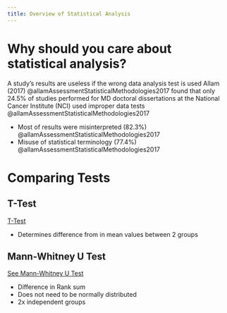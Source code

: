 ```yaml
---
title: Overview of Statistical Analysis
---
```


# Why should you care about statistical analysis?

A study’s results are useless if the wrong data analysis test is used
Allam (2017) @allamAssessmentStatisticalMethodologies2017 found that only 24.5% of studies performed for MD doctoral dissertations at the National Cancer Institute (NCI) used improper data tests @allamAssessmentStatisticalMethodologies2017

- Most of results were misinterpreted (82.3%) @allamAssessmentStatisticalMethodologies2017
- Misuse of statistical terminology (77.4%) @allamAssessmentStatisticalMethodologies2017

# Comparing Tests

## T-Test
[T-Test]({{< var ref-t-test.path >}})

- Determines difference from in mean values between 2 groups

## Mann-Whitney U Test
[See Mann-Whitney U Test]({{< var ref-mann-whitney-u-test.path >}})

- Difference in Rank sum
- Does not need to be normally distributed
- 2x independent groups